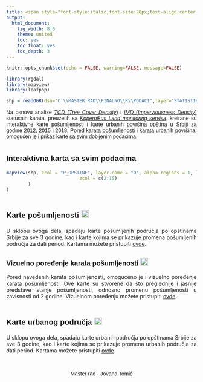 ```yaml
---
title: <span style="font-style:italic;font-size:28px;text-align:center;text-decoration:underline;font-family:Arial">Karta pošumljenosti opština u Srbiji na osnovu podataka Kopernikus monitoring servisa zajedno sa promenama urbanih površina za godine 2012, 2015, 2018</span>
output:
  html_document: 
    fig_width: 8.6
    theme: united
    toc: yes
    toc_float: yes
    toc_depth: 3
---
```


```r
knitr::opts_chunk$set(echo = FALSE, warning=FALSE, message=FALSE)
```

<!-- ucitanje biblioteka -->
```r
library(rgdal) 
library(mapview)
library(leafpop)
```

<!-- ucitavnaje shp-a -->
```r
shp = readOGR(dsn="C:\\MASTER RAD\\FINALNO\\R\\PODACI",layer="STATISTIKA")
```

<!-- PRVI DIO -->
<p style="text-align:justify;font-family:Arial">Na osnovu analize [*TCD* (*Tree Cover Density*)](https://land.copernicus.eu/en/products/high-resolution-layer-tree-cover-density) i [*IMD* (*Imperviousness Density*)](https://land.copernicus.eu/en/products/high-resolution-layer-imperviousness) statusnih karata, preuzetih sa [*Kopernikus Land monitoring servisa*](https://land.copernicus.eu/en/map-viewer), kreirane su interaktivne karte pošumljenosti i karte urbanih površina opština u Srbiji za godine 2012, 2015 i 2018. Pored karata pošumljenosti i karata urbanih površina, omogućen je i prikaz karte sa svim dobijenim podacima.</p>\n

# [Interaktivna karta sa svim podacima]{style="font-size:20px;font-family:Arial"}
```r
mapview(shp, zcol = "P_OPSTINE", layer.name = "O", alpha.regions = 1, label= "NameASCII", legend = FALSE, popup = popupTable(shp, row.numbers = FALSE, feature.id = FALSE, 
                           zcol = c(2:15)
        )
)
```

<!-- DRUGI DIO -->
# [Karte pošumljenosti]{style="font-size:20px;font-family:Arial"} [![](IKONICE/tree-icon.png){width="20"}](https://jovanat3.github.io/Pusumljeno_podrucje/)
<p style="text-align:justify">U sklopu ovoga dela, spadaju karte pošumljenih područja po opštinama Srbije za sve 3 godine, kao i karte kojima se prikazuje promena pošumljenih područja za dati period. Kartama možete pristupiti [ovde](https://jovanat3.github.io/Pusumljeno_podrucje/).</p>\n

## [Vizuelno poređenje karata pošumljenosti]{style="font-size:18px;font-family:Arial"} [![](IKONICE/4778362.png){width="20"}](https://jovanat3.github.io/Posumljenost_poredjene/)
<p style="text-align:justify">Pored navedenih karata pošumljenosti, omogućeno je i vizuelno poređenje karata pošumljenosti. Ove karte su stvorene da što preglednije i jasnije predstave stanje pošumljenosti, odnosno promenu pošumljenosti u zavisnosti od 2 godine. Vizuelnom poređenju možete pristupiti [ovde](https://jovanat3.github.io/Posumljenost_poredjene/).</p>\n

# [Karte urbanog područja]{style="font-size:20px;font-family:Arial"} [![](IKONICE/images.png){width="20" height="19"}](https://jovanat3.github.io/Urbana_podrucja/)
<p style="text-align:justify">U sklopu ovoga dela, spadaju karte urbanih područja po opštinama Srbije za sve 3 godine, kao i karte kojima se prikazuje promena urbanih područja za dati period. Kartama možete pristupiti [ovde](https://jovanat3.github.io/Urbana_podrucja/).</p>\n

\
<p style="text-align:center;font-family:Arial"> Master rad - Jovana Tomić </p>